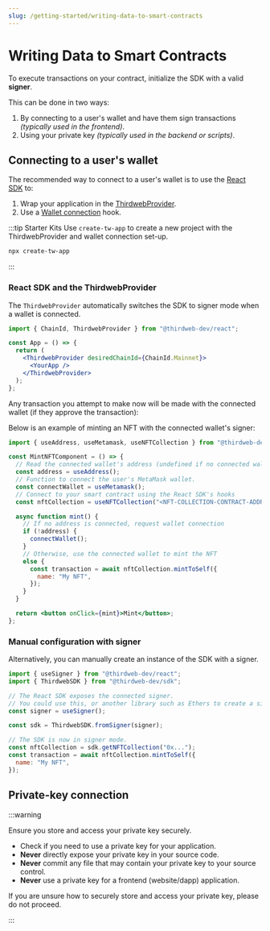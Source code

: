 ```yaml
---
slug: /getting-started/writing-data-to-smart-contracts
---
```



# Writing Data to Smart Contracts

To execute transactions on your contract, initialize the SDK with a valid **signer**.

This can be done in two ways:

1. By connecting to a user's wallet and have them sign transactions _(typically used in the frontend)_.
2. Using your private key _(typically used in the backend or scripts)_.

## Connecting to a user's wallet

The recommended way to connect to a user's wallet is to use the [React SDK](/react) to:

1. Wrap your application in the [ThirdwebProvider](/react/react.thirdwebprovider).
2. Use a [Wallet connection](react/category/wallet-connection) hook.

:::tip Starter Kits
Use `create-tw-app` to create a new project with the ThirdwebProvider and wallet connection set-up.

```bash
npx create-tw-app
```

:::

### React SDK and the ThirdwebProvider

The `ThirdwebProvider` automatically switches the SDK to signer mode when a wallet is connected.

```jsx title="App.jsx"
import { ChainId, ThirdwebProvider } from "@thirdweb-dev/react";

const App = () => {
  return (
    <ThirdwebProvider desiredChainId={ChainId.Mainnet}>
      <YourApp />
    </ThirdwebProvider>
  );
};
```

Any transaction you attempt to make now will be made with the connected wallet (if they approve the transaction):

Below is an example of minting an NFT with the connected wallet's signer:

```jsx title="MintComponent.jsx"
import { useAddress, useMetamask, useNFTCollection } from "@thirdweb-dev/react";

const MintNFTComponent = () => {
  // Read the connected wallet's address (undefined if no connected wallet)
  const address = useAddress();
  // Function to connect the user's MetaMask wallet.
  const connectWallet = useMetamask();
  // Connect to your smart contract using the React SDK's hooks
  const nftCollection = useNFTCollection("<NFT-COLLECTION-CONTRACT-ADDRESS>");

  async function mint() {
    // If no address is connected, request wallet connection
    if (!address) {
      connectWallet();
    }
    // Otherwise, use the connected wallet to mint the NFT
    else {
      const transaction = await nftCollection.mintToSelf({
        name: "My NFT",
      });
    }
  }

  return <button onClick={mint}>Mint</button>;
};
```

### Manual configuration with signer

Alternatively, you can manually create an instance of the SDK with a signer.

```jsx
import { useSigner } from "@thirdweb-dev/react";
import { ThirdwebSDK } from "@thirdweb-dev/sdk";

// The React SDK exposes the connected signer.
// You could use this, or another library such as Ethers to create a signer object if you are not using the React SDK.
const signer = useSigner();

const sdk = ThirdwebSDK.fromSigner(signer);

// The SDK is now in signer mode.
const nftCollection = sdk.getNFTCollection("0x...");
const transaction = await nftCollection.mintToSelf({
  name: "My NFT",
});
```

## Private-key connection

:::warning

Ensure you store and access your private key securely.

- Check if you need to use a private key for your application.
- **Never** directly expose your private key in your source code.
- **Never** commit any file that may contain your private key to your source control.
- **Never** use a private key for a frontend (website/dapp) application.

If you are unsure how to securely store and access your private key, please do not proceed.

:::

<SignerConnectionCodeTabs />
